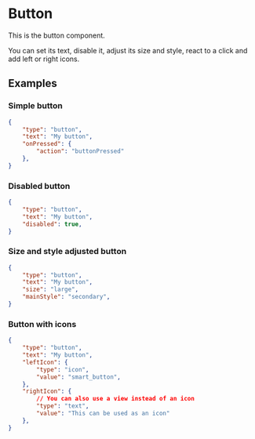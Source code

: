 
# Button

This is the button component.

You can set its text, disable it, adjust its size and style, react to a click and add left or right icons.

## Examples

### Simple button

```json
{
    "type": "button",
    "text": "My button",
    "onPressed": {
        "action": "buttonPressed"
    },
}
```

### Disabled button

```json
{
    "type": "button",
    "text": "My button",
    "disabled": true,
}
```

### Size and style adjusted button

```json
{
    "type": "button",
    "text": "My button",
    "size": "large",
    "mainStyle": "secondary",
}
```

### Button with icons

```json
{
    "type": "button",
    "text": "My button",
    "leftIcon": {
        "type": "icon",
        "value": "smart_button",
    },
    "rightIcon": {
        // You can also use a view instead of an icon
        "type": "text",
        "value": "This can be used as an icon"
    },
}
```

<PropertyTable schema={buttonSchema}/>
